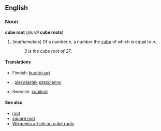 ==English==
===Noun===
'''cube root''' (''plural'' '''cube roots''')

#(''mathematics'') Of a number ''n'', a number the [[cube]] of which is equal to ''n''.
#:''3 is the cube root of 27''.

====Translations====
*Finnish: [[kuutiojuuri]]
*{{pl}}: [[pierwiastek]] [[sześcienny]]
*Swedish: [[kubikrot]]

====See also====
*[[root]]
*[[square root]]
*[[w:en:Cube_root|Wikipedia article on cube roots]]